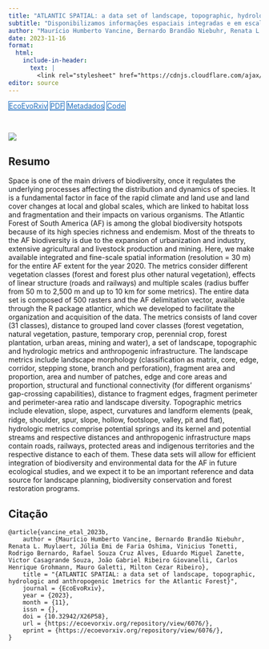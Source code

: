 ```yaml
---
title: "ATLANTIC SPATIAL: a data set of landscape, topographic, hydrologic and anthropogenic metrics for the Atlantic Forest"
subtitle: "Disponibilizamos informações espaciais integradas e em escala precisa (resolução = 30 m) para toda a extensão da Mata Atlântica para o ano de 2020."
author: "Maurício Humberto Vancine, Bernardo Brandão Niebuhr, Renata L. Muylaert, Júlia Emi de Faria Oshima, Vinicius Tonetti, Rodrigo Bernardo, Rafael Souza Cruz Alves, Eduardo Miguel Zanette, Victor Casagrande Souza, João Gabriel Ribeiro Giovanelli, Carlos Henrique Grohmann, Mauro Galetti, Milton Cezar Ribeiro"
date: 2023-11-16
format:
  html:
    include-in-header: 
      text: |
        <link rel="stylesheet" href="https://cdnjs.cloudflare.com/ajax/libs/font-awesome/6.5.0/css/all.min.css">
editor: source
---
```


<div class="mt-4 d-flex flex-row flex-wrap gap-1 justify-content-left justify-content-sm-start" role="group" aria-label="Links">
  <a href="https://doi.org/10.32942/X26P58" class="btn btn-custom text-capitalize" target="_blank"><i class="ai ai-biorxiv me-1"></i>EcoEvoRxiv</a>
  <a href="/publications/2023b-vancine-etal.pdf" class="btn btn-custom text-capitalize" target="_blank"><i class="bi bi-file-earmark-pdf me-1"></i>PDF</a>
  <a href="/publications/2023b-vancine-etal_sm.pdf" class="btn btn-custom text-capitalize" target="_blank"><i class="bi bi-file-earmark-pdf me-1"></i>Metadados</a>
  <a href="https://github.com/mauriciovancine/ATLANTIC-SPATIAL" class="btn btn-custom text-capitalize" target="_blank"><i class="fab fa-github me-1"></i>Code</a>
</div>

<style>
  .btn-custom {
    background-color: white;
    border: 1px solid #1c6cbe; /* Borda azul */
    color: #1c6cbe; /* Texto azul */
    transition: background-color 0.3s, color 0.3s;
  }
  .btn-custom:hover {
    background-color: #1c6cbe; /* Cor de fundo azul ao passar o mouse */
    color: white; /* Texto branco */
  }
</style>

<br> 

![](featured.png)

## Resumo

Space is one of the main drivers of biodiversity, once it regulates the underlying processes affecting the distribution and dynamics of species. It is a fundamental factor in face of the rapid climate and land use and land cover changes at local and global scales, which are linked to habitat loss and fragmentation and their impacts on various organisms. The Atlantic Forest of South America (AF) is among the global biodiversity hotspots because of its high species richness and endemism. Most of the threats to the AF biodiversity is due to the expansion of urbanization and industry, extensive agricultural and livestock production and mining. Here, we make available integrated and fine-scale spatial information (resolution = 30 m) for the entire AF extent for the year 2020. The metrics consider different vegetation classes (forest and forest plus other natural vegetation), effects of linear structure (roads and railways) and multiple scales (radius buffer from 50 m to 2,500 m and up to 10 km for some metrics). The entire data set is composed of 500 rasters and the AF delimitation vector, available through the R package atlanticr, which we developed to facilitate the organization and acquisition of the data. The metrics consists of land cover (31 classes), distance to grouped land cover classes (forest vegetation, natural vegetation, pasture, temporary crop, perennial crop, forest plantation, urban areas, mining and water), a set of landscape, topographic and hydrologic metrics and anthropogenic infrastructure. The landscape metrics include landscape morphology (classification as matrix, core, edge, corridor, stepping stone, branch and perforation), fragment area and proportion, area and number of patches, edge and core areas and proportion, structural and functional connectivity (for different organisms’ gap-crossing capabilities), distance to fragment edges, fragment perimeter and perimeter-area ratio and landscape diversity. Topographic metrics include elevation, slope, aspect, curvatures and landform elements (peak, ridge, shoulder, spur, slope, hollow, footslope, valley, pit and ﬂat), hydrologic metrics comprise potential springs and its kernel and potential streams and respective distances and anthropogenic infrastructure maps contain roads, railways, protected areas and indigenous territories and the respective distance to each of them. These data sets will allow for efficient integration of biodiversity and environmental data for the AF in future ecological studies, and we expect it to be an important reference and data source for landscape planning, biodiversity conservation and forest restoration programs.

## Citação

```
@article{vancine_etal_2023b,
    author = {Maurício Humberto Vancine, Bernardo Brandão Niebuhr, Renata L. Muylaert, Júlia Emi de Faria Oshima, Vinicius Tonetti, Rodrigo Bernardo, Rafael Souza Cruz Alves, Eduardo Miguel Zanette, Victor Casagrande Souza, João Gabriel Ribeiro Giovanelli, Carlos Henrique Grohmann, Mauro Galetti, Milton Cezar Ribeiro},
    title = "{ATLANTIC SPATIAL: a data set of landscape, topographic, hydrologic and anthropogenic 1metrics for the Atlantic Forest}",
    journal = {EcoEvoRxiv},
    year = {2023},
    month = {11},
    issn = {},
    doi = {10.32942/X26P58},
    url = {https://ecoevorxiv.org/repository/view/6076/},
    eprint = {https://ecoevorxiv.org/repository/view/6076/},
}
```

